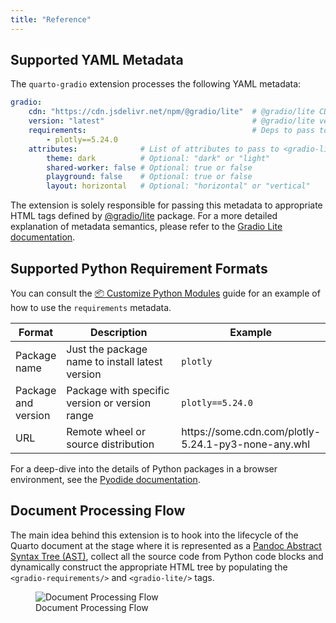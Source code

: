 ```yaml
---
title: "Reference"
---
```


## Supported YAML Metadata

The `quarto-gradio` extension processes the following YAML metadata:

```yml
gradio:
    cdn: "https://cdn.jsdelivr.net/npm/@gradio/lite"  # @gradio/lite CDN base
    version: "latest"                                 # @gradio/lite version
    requirements:                                     # Deps to pass to <gradio-requirements/>
        - plotly==5.24.0
    attributes:              # List of attributes to pass to <gradio-lite/> tag
        theme: dark          # Optional: "dark" or "light"
        shared-worker: false # Optional: true or false
        playground: false    # Optional: true or false
        layout: horizontal   # Optional: "horizontal" or "vertical"
```

The extension is solely responsible for passing this metadata to appropriate HTML tags defined by [@gradio/lite](https://www.npmjs.com/package/@gradio/lite) package. For a more detailed explanation of metadata semantics, please refer to the [Gradio Lite documentation](https://www.gradio.app/guides/gradio-lite).

## Supported Python Requirement Formats

You can consult the [📦 Customize Python Modules](../guide/customize-python-modules/) guide for an example of how to use the `requirements` metadata.

| Format             | Description                                      | Example                                             |
|------------------- |--------------------------------------------------|-----------------------------------------------------|
| Package name       | Just the package name to install latest version  | `plotly`                                            |
| Package and version| Package with specific version or version range   | `plotly==5.24.0`                                    |
| URL                | Remote wheel or source distribution              | https://some.cdn.com/plotly-5.24.1-py3-none-any.whl |

For a deep-dive into the details of Python packages in a browser environment, see the [Pyodide documentation](https://pyodide.org/en/stable/usage/packages-in-pyodide.html).

## Document Processing Flow

The main idea behind this extension is to hook into the lifecycle of the Quarto document at the stage where it is represented as a [Pandoc Abstract Syntax Tree (AST)](https://pandoc.org/filters.html), collect all the source code from Python code blocks and dynamically construct the appropriate HTML tree by populating the `<gradio-requirements/>` and `<gradio-lite/>` tags.

![Document Processing Flow](../public/flow.svg)